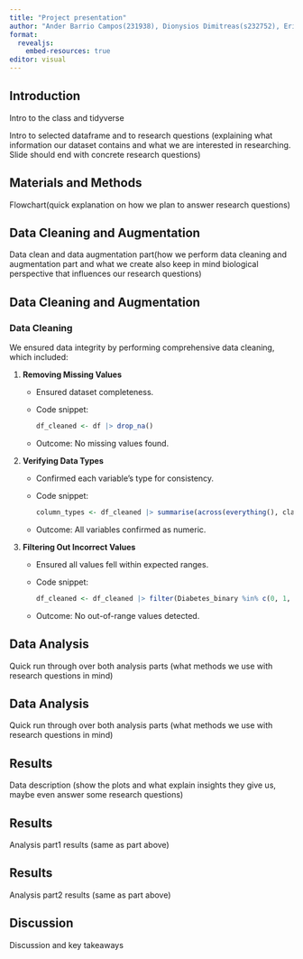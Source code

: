 ```yaml
---
title: "Project presentation"
author: "Ander Barrio Campos(231938), Dionysios Dimitreas(s232752), Erikas Mikužis(s223164), Valeria Tedeschi(s231945), Angeliki Vliora(233059)"
format:
  revealjs:
    embed-resources: true
editor: visual
---
```


## Introduction

Intro to the class and tidyverse

Intro to selected dataframe and to research questions (explaining what information our dataset contains and what we are interested in researching. Slide should end with concrete research questions)

## Materials and Methods

Flowchart(quick explanation on how we plan to answer research questions)

## Data Cleaning and Augmentation

Data clean and data augmentation part(how we perform data cleaning and augmentation part and what we create also keep in mind biological perspective that influences our research questions)

## Data Cleaning and Augmentation

### Data Cleaning
We ensured data integrity by performing comprehensive data cleaning, which included:

1. **Removing Missing Values**
   - Ensured dataset completeness.
   - Code snippet:
     ```R
     df_cleaned <- df |> drop_na()
     ```
   - Outcome: No missing values found.

2. **Verifying Data Types**
   - Confirmed each variable's type for consistency.
   - Code snippet:
     ```R
     column_types <- df_cleaned |> summarise(across(everything(), class))
     ```
   - Outcome: All variables confirmed as numeric.

3. **Filtering Out Incorrect Values**
   - Ensured all values fell within expected ranges.
   - Code snippet:
     ```R
     df_cleaned <- df_cleaned |> filter(Diabetes_binary %in% c(0, 1, 2), ...)
     ```
   - Outcome: No out-of-range values detected.

## Data Analysis

Quick run through over both analysis parts (what methods we use with research questions in mind)

## Data Analysis

Quick run through over both analysis parts (what methods we use with research questions in mind)

## Results

Data description (show the plots and what explain insights they give us, maybe even answer some research questions)

## Results

Analysis part1 results (same as part above)

## Results

Analysis part2 results (same as part above)

## Discussion

Discussion and key takeaways

